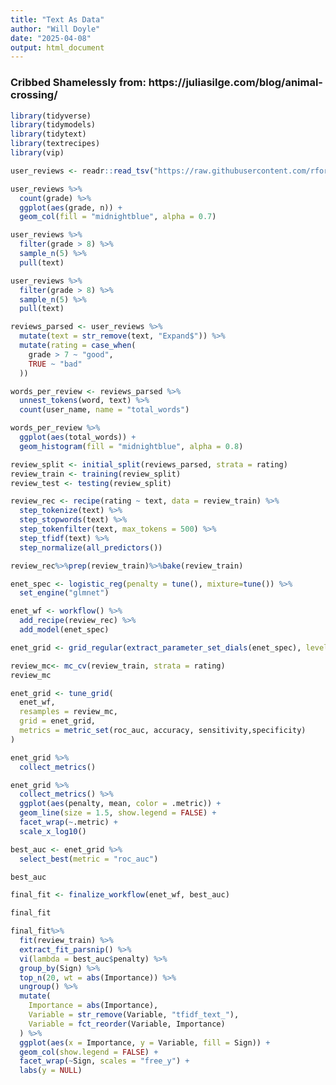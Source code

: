 ```yaml
---
title: "Text As Data"
author: "Will Doyle"
date: "2025-04-08"
output: html_document
---
```


### Cribbed Shamelessly from: https://juliasilge.com/blog/animal-crossing/

```r
library(tidyverse)
library(tidymodels)
library(tidytext)
library(textrecipes)
library(vip)
```

```r
user_reviews <- readr::read_tsv("https://raw.githubusercontent.com/rfordatascience/tidytuesday/master/data/2020/2020-05-05/user_reviews.tsv")

user_reviews %>%
  count(grade) %>%
  ggplot(aes(grade, n)) +
  geom_col(fill = "midnightblue", alpha = 0.7)
```


```r
user_reviews %>%
  filter(grade > 8) %>%
  sample_n(5) %>%
  pull(text)
```

```r
user_reviews %>%
  filter(grade > 8) %>%
  sample_n(5) %>%
  pull(text)
```

```r
reviews_parsed <- user_reviews %>%
  mutate(text = str_remove(text, "Expand$")) %>%
  mutate(rating = case_when(
    grade > 7 ~ "good",
    TRUE ~ "bad"
  ))
```

```r
words_per_review <- reviews_parsed %>%
  unnest_tokens(word, text) %>%
  count(user_name, name = "total_words")

words_per_review %>%
  ggplot(aes(total_words)) +
  geom_histogram(fill = "midnightblue", alpha = 0.8)
```

```r
review_split <- initial_split(reviews_parsed, strata = rating)
review_train <- training(review_split)
review_test <- testing(review_split)
```


```r
review_rec <- recipe(rating ~ text, data = review_train) %>%
  step_tokenize(text) %>%
  step_stopwords(text) %>%
  step_tokenfilter(text, max_tokens = 500) %>%
  step_tfidf(text) %>%
  step_normalize(all_predictors())
```

```r
review_rec%>%prep(review_train)%>%bake(review_train)
```


```r
enet_spec <- logistic_reg(penalty = tune(), mixture=tune()) %>%
  set_engine("glmnet")

enet_wf <- workflow() %>%
  add_recipe(review_rec) %>%
  add_model(enet_spec)
```


```r
enet_grid <- grid_regular(extract_parameter_set_dials(enet_spec), levels = 3)
```

```r
review_mc<- mc_cv(review_train, strata = rating)
review_mc
```

```r
enet_grid <- tune_grid(
  enet_wf,
  resamples = review_mc,
  grid = enet_grid,
  metrics = metric_set(roc_auc, accuracy, sensitivity,specificity)
)
```

```r
enet_grid %>%
  collect_metrics()
```

```r
enet_grid %>%
  collect_metrics() %>%
  ggplot(aes(penalty, mean, color = .metric)) +
  geom_line(size = 1.5, show.legend = FALSE) +
  facet_wrap(~.metric) +
  scale_x_log10()
```

```r
best_auc <- enet_grid %>%
  select_best(metric = "roc_auc")

best_auc
```

```r
final_fit <- finalize_workflow(enet_wf, best_auc)

final_fit
```

```r
final_fit%>%
  fit(review_train) %>%
  extract_fit_parsnip() %>%
  vi(lambda = best_auc$penalty) %>%
  group_by(Sign) %>%
  top_n(20, wt = abs(Importance)) %>%
  ungroup() %>%
  mutate(
    Importance = abs(Importance),
    Variable = str_remove(Variable, "tfidf_text_"),
    Variable = fct_reorder(Variable, Importance)
  ) %>%
  ggplot(aes(x = Importance, y = Variable, fill = Sign)) +
  geom_col(show.legend = FALSE) +
  facet_wrap(~Sign, scales = "free_y") +
  labs(y = NULL)
```

